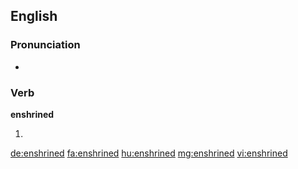 ==English==

===Pronunciation===
* {{rhymes|aɪnd}}

===Verb===
'''enshrined'''

# {{en-past of|enshrine}}

[[de:enshrined]]
[[fa:enshrined]]
[[hu:enshrined]]
[[mg:enshrined]]
[[vi:enshrined]]